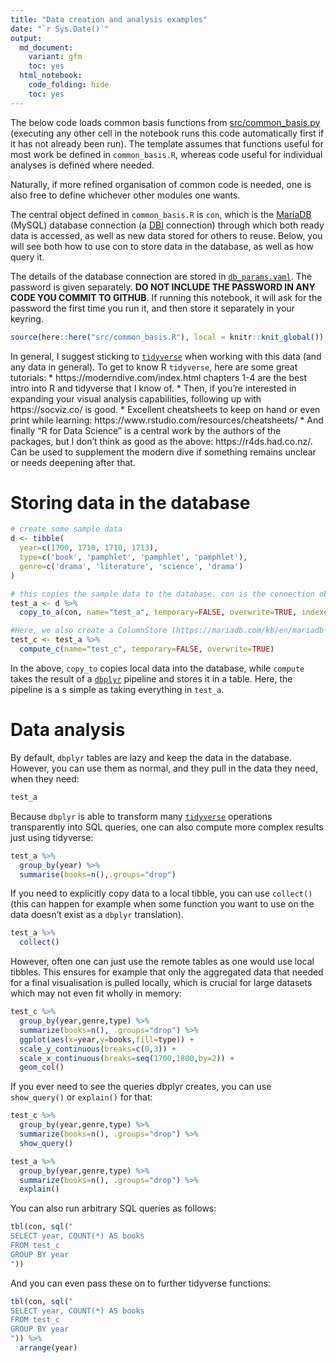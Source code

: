 ```yaml
---
title: "Data creation and analysis examples"
date: "`r Sys.Date()`"
output: 
  md_document:
    variant: gfm 
    toc: yes
  html_notebook:
    code_folding: hide
    toc: yes
---
```


The below code loads common basis functions from [src/common_basis.py](src/common_basis.R) (executing any other cell in the notebook runs this code automatically first if it has not already been run). The template assumes that functions useful for most work be defined in `common_basis.R`, whereas code useful for individual analyses is defined where needed.

Naturally, if more refined organisation of common code is needed, one is also free to define whichever other modules one wants.

The central object defined in `common_basis.R` is `con`, which is the [MariaDB](https://mariadb.com/) (MySQL) database connection (a [DBI](https://dbi.r-dbi.org/) connection) through which both ready data is accessed, as well as new data stored for others to reuse. Below, you will see both how to use con to store data in the database, as well as how query it.

The details of the database connection are stored in [`db_params.yaml`](/db_params.yaml). The password is given separately. **DO NOT INCLUDE THE PASSWORD IN ANY CODE YOU COMMIT TO GITHUB**. If running this notebook, it will ask for the password the first time you run it, and then store it separately in your keyring.

```r
source(here::here("src/common_basis.R"), local = knitr::knit_global())
```

In general, I suggest sticking to [`tidyverse`](https://www.tidyverse.org/) when working with this data (and any data in general). To get to know R `tidyverse`, here are some great tutorials:
 * https://moderndive.com/index.html chapters 1-4 are the best intro into R and tidyverse that I know of.
 * Then, if you're interested in expanding your visual analysis capabilities, following up with https://socviz.co/ is good.
 * Excellent cheatsheets to keep on hand or even print while learning: https://www.rstudio.com/resources/cheatsheets/
 * And finally “R for Data Science” is a central work by the authors of the packages, but I don’t think as good as the above: https://r4ds.had.co.nz/. Can be used to supplement the modern dive if something remains unclear or needs deepening after that.

# Storing data in the database

```r
# create some sample data
d <- tibble(
  year=c(1700, 1710, 1710, 1713), 
  type=c('book', 'pamphlet', 'pamphlet', 'pamphlet'),
  genre=c('drama', 'literature', 'science', 'drama')
)

# this copies the sample data to the database. con is the connection object that is defined in common_basis. Additionally for efficiency reasons, we want the created table to be an Aria table, which the custom copy_to_a function (https://hsci-r.github.io/hscidbutil/reference/copy_to_a.html) offers.
test_a <- d %>% 
  copy_to_a(con, name="test_a", temporary=FALSE, overwrite=TRUE, indexes=c("year","type","genre"))

#Here, we also create a ColumnStore (https://mariadb.com/kb/en/mariadb-columnstore/) version of the table. ColumnStore tables are very good for large aggregate queries, but support for them is still a bit quirky, so some queries may just not work. They're also slower for queries that mainly seek and return individual full rows of data. Further, it is better not to mix ColumnStore and other tables in queries.
test_c <- test_a %>%
  compute_c(name="test_c", temporary=FALSE, overwrite=TRUE)

```

In the above, `copy_to` copies local data into the database, while `compute` takes the result of a [`dbplyr`](https://dbplyr.tidyverse.org/articles/dbplyr.html) pipeline and stores it in a table. Here, the pipeline is a s simple as taking everything in `test_a`.

# Data analysis

By default, `dbplyr` tables are lazy and keep the data in the database. However, you can use them as normal, and they pull in the data they need, when they need:

```r
test_a
```

Because `dbplyr` is able to transform many [`tidyverse`](https://www.tidyverse.org/) operations transparently into SQL queries, one can also compute more complex results just using tidyverse:

```r
test_a %>% 
  group_by(year) %>%
  summarise(books=n(),.groups="drop")
```

If you need to explicitly copy data to a local tibble, you can use `collect()` (this can happen for example when some function you want to use on the data doesn't exist as a `dbplyr` translation). 

```r
test_a %>% 
  collect()
```

However, often one can just use the remote tables as one would use local tibbles. This ensures for example that only the aggregated data that needed for a final visualisation is pulled locally, which is crucial for large datasets which may not even fit wholly in memory:

```r
test_c %>%
  group_by(year,genre,type) %>%
  summarize(books=n(), .groups="drop") %>%
  ggplot(aes(x=year,y=books,fill=type)) +
  scale_y_continuous(breaks=c(0,3)) +
  scale_x_continuous(breaks=seq(1700,1800,by=2)) +
  geom_col()
```

If you ever need to see the queries dbplyr creates, you can use `show_query()` or `explain()` for that:

```r
test_c %>%
  group_by(year,genre,type) %>%
  summarize(books=n(), .groups="drop") %>% 
  show_query()

test_a %>%
  group_by(year,genre,type) %>%
  summarize(books=n(), .groups="drop") %>% 
  explain()
```

You can also run arbitrary SQL queries as follows:

```r
tbl(con, sql("
SELECT year, COUNT(*) AS books
FROM test_c
GROUP BY year
"))
```

And you can even pass these on to further tidyverse functions:

```r
tbl(con, sql("
SELECT year, COUNT(*) AS books
FROM test_c
GROUP BY year
")) %>%
  arrange(year)
```

